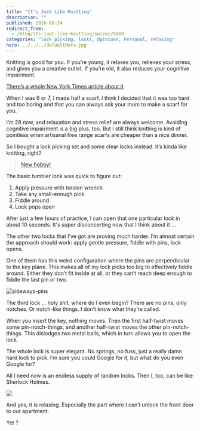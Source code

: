 ```yaml
---
title: "It's Just Like Knitting"
description: ""
published: 2016-08-24
redirect_from:
  - /blog/its-just-like-knitting/swizec/6969
categories: "lock picking, locks, Opinions, Personal, relaxing"
hero: ../../../defaultHero.jpg
---
```


Knitting is good for you. If you’re young, it relaxes you, relieves your stress, and gives you a creative outlet. If you’re old, it also reduces your cognitive impairment.

[There’s a whole New York Times article about it](http://well.blogs.nytimes.com/2016/01/25/the-health-benefits-of-knitting/)

When I was 6 or 7, I made half a scarf. I think I decided that it was too hard and too boring and that you can always ask your mum to make a scarf for you.

I’m 28 now, and relaxation and stress relief are always welcome. Avoiding cognitive impairment is a big plus, too. But I still think knitting is kind of pointless when artisanal free range scarfs are cheaper than a nice dinner.

So I bought a lock picking set and some clear locks instead. It’s kinda like knitting, right?

> [New hobby!](//imgur.com/v79Kw)

The basic tumbler lock was quick to figure out:

1.  Apply pressure with torsion wrench
2.  Take any small-enough pick
3.  Fiddle around
4.  Lock pops open

After just a few hours of practice, I can open that one particular lock in about 10 seconds. It's super disconcerting now that I think about it …

The other two locks that I’ve got are proving much harder. I’m almost certain the approach should work: apply gentle pressure, fiddle with pins, lock opens.

One of them has this weird configuration where the pins are perpendicular to the key plane. This makes all of my lock picks too big to effectively fiddle around. Either they don’t fit inside at all, or they can’t reach deep enough to fiddle the last pin or two.

![sideways-pins](http://swizec.com/blog/wp-content/uploads/2016/08/sideways-pins.gif)

The third lock … holy shit, where do I even begin? There are no pins, only notches. Or notch-like things. I don’t know what they’re called.

When you insert the key, nothing moves. Then the first half-twist moves some pin-notch-things, and another half-twist moves the other pin-notch-things. This dislodges two metal balls, which in turn allows you to open the lock.

The whole lock is super elegant. No springs, no fuss, just a really damn hard lock to pick. I’m sure you could Google for it, but what do you even Google for?

All I need now is an endless supply of random locks. Then I, too, can be like Sherlock Holmes.

![](http://static2.hypable.com/wp-content/uploads/2015/03/Elementary-season-3-Sherlock-locks.jpg)

And yes, it _is_ relaxing. Especially the part where I can’t unlock the front door to our apartment.

Yet ?
